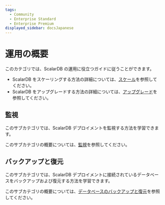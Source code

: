 ```yaml
---
tags:
  - Community
  - Enterprise Standard
  - Enterprise Premium
displayed_sidebar: docsJapanese
---
```


# 運用の概要


<TranslationBanner />

このカテゴリでは、ScalarDB の運用に役立つガイドに従うことができます。

- ScalarDB をスケーリングする方法の詳細については、[スケール](scalar-kubernetes/HowToScaleScalarDB.mdx)を参照してください。
- ScalarDB をアップグレードする方法の詳細については、[アップグレード](scalar-kubernetes/HowToUpgradeScalarDB.mdx)を参照してください。

## 監視

このサブカテゴリでは、ScalarDB デプロイメントを監視する方法を学習できます。

このサブカテゴリの概要については、[監視](manage-monitor-overview.mdx)を参照してください。

## バックアップと復元

このサブカテゴリでは、ScalarDB デプロイメントに接続されているデータベースをバックアップおよび復元する方法を学習できます。

このサブカテゴリの概要については、[データベースのバックアップと復元](manage-backup-and-restore.mdx)を参照してください。
